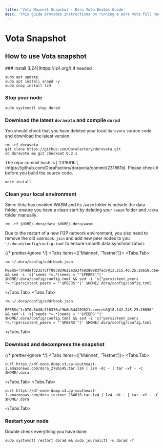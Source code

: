 ```yaml
---
title: 'Vota Mainnet Snapshot · Dora Vota DevOps Guide'
desc: 'This guide provides instructions on running a Dora Vota full node and setting up as a validator. It covers hardware requirements, port and chain configurations, and the process of starting a node and registering as a validator. Ensure your environment meets all requirements to operate Dora Vota nodes successfully.'
---
```



# Vota Snapshot

## How to use Vota snapshot

<Steps>
### Install [LZ4](https://lz4.org/) if needed

```shell
sudo apt update
sudo apt install snapd -y
sudo snap install lz4
```

### Stop your node

```shell
sudo systemctl stop dorad
```

### Download the latest `doravota` and compile `dorad`

You should check that you have deleted your local `doravota` source code and download the latest version.

```shell
rm -rf doravota
git clone https://github.com/DoraFactory/doravota.git
cd doravota && git checkout 0.3.1
```

<Callout type="warning">
  The repo commit hash is
  [`231861b`](https://github.com/DoraFactory/doravota/commit/231861b). Please
  check it before you build the source code.
</Callout>

```shell
make install
```

### Clean your local environment

Since Vota has enabled WASM and its `/wasm` folder is outside the data folder, ensure you have a clean start by deleting your `/wasm` folder and `/data` folder manually.

```shell
rm -rf $HOME/.dora/data $HOME/.dora/wasm
```

Due to the restart of a new P2P network environment, you also need to remove the old `addrbook.json` and add new peer nodes to you `~/.dorad/config/config.toml` to ensure smooth data synchronization.

{/* prettier-ignore */}
<Tabs items={['Mainnet', 'Testnet']}>
  <Tabs.Tab>
  ```shell
  rm ~/.dora/config/addrbook.json
  
  PEERS="d49defb23a75ff08c924622e3a2f69280983fed7@13.215.46.25:26656,d6e42c70316e354dcb44fd3a86e97b64fa99fc5e@54.179.177.80:26656,220204926f8da0e197572d458e205608306f1ed1@54.251.131.190:26656" && sed -i 's|^seeds *=.*|seeds = "'$PEERS'"|' $HOME/.dora/config/config.toml && sed -i 's|^persistent_peers *=.*|persistent_peers = "'$PEERS'"|' $HOME/.dora/config/config.toml
  ```
  </Tabs.Tab>
  <Tabs.Tab>
  ```shell
  rm ~/.dora/config/addrbook.json
  
  PEERS="1c070c5b38c716370af9b0d344209821cceeceb3@18.142.245.25:26656" && sed -i 's|^seeds *=.*|seeds = "'$PEERS'"|' $HOME/.dora/config/config.toml && sed -i 's|^persistent_peers *=.*|persistent_peers = "'$PEERS'"|' $HOME/.dora/config/config.toml
  ```
  </Tabs.Tab>
</Tabs>

### Download and decompress the snapshot

{/* prettier-ignore */}
<Tabs items={['Mainnet', 'Testnet']}>
  <Tabs.Tab>
  ```shell
  curl https://df-node-dump.s3.ap-southeast-1.amazonaws.com/dora_2786145.tar.lz4 | lz4 -dc - | tar -xf - -C $HOME/.dora
  ```
  </Tabs.Tab>
  <Tabs.Tab>
   ```shell
  curl https://df-node-dump.s3.ap-southeast-1.amazonaws.com/dora_testnet_264610.tar.lz4 | lz4 -dc - | tar -xf - -C $HOME/.dora
  ```
  </Tabs.Tab>
</Tabs>

### Restart your node

Double check everything you have done.

```shell
sudo systemctl restart dorad && sudo journalctl -u dorad -f
```

</Steps>

